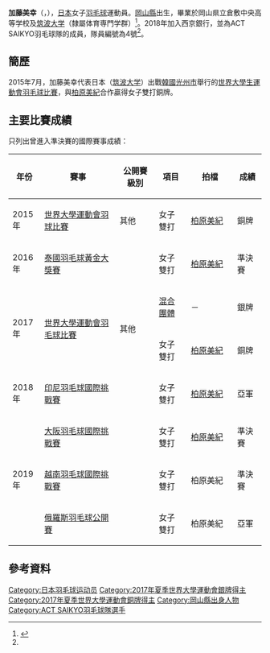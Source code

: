 {{noteTA|G1=Badminton}}
{{Infobox 羽球選手
| playername              = {{lang|ja|<small>かと みゆき</small><br/>加藤 美幸}}<br/><small>({{lang|en|Kato Miyuki}})</small>
| image                   = 
| size                    = 
| caption                 = 
| birth_name              = 
| date_of_birth           = {{birth_date_and_age|1995|4|14}}<ref name="ACT SAIKYO">{{ja}}{{cite web|title=ACT SAIKYO バドミントンチーム 選手紹介 加藤 美幸|url=https://actsaikyo-badminton.jp/player/kato.html|publisher=ACT SAIKYO|accessdate=2018-05-02|archive-date=2018-05-02|archive-url=https://web.archive.org/web/20180502140859/https://actsaikyo-badminton.jp/player/kato.html|dead-url=no}}</ref>
| place_of_birth          = {{JPN}}[[岡山縣|岡山縣]]<ref name="ACT SAIKYO"/>
| height                  = {{height|m=1.58}}<ref name="ACT SAIKYO"/>
| weight                  = 
| event                   = 女子雙打
| country                 = {{JPN}}
| years_started           = 
| handedness              = 
| coach                   = 
| highest_ranking         = 第140位（女雙-[[柏原美紀|柏原美紀]]）
| date_of_highest_ranking = 2016年9月29日<ref name="highest-ranking">{{en}}[http://bwfcontent.tournamentsoftware.com/ranking/player.aspx?id=12030&player=314833 BWF World Ranking - Ranking of Miyuki KATO (98494)]</ref>
| current_ranking         = 第143位（女雙-[[柏原美紀|柏原美紀]]）
| date_of_current_ranking = 2016年10月6日<ref>{{en}}[http://bwfcontent.tournamentsoftware.com/ranking/category.aspx?id=12030&category=475 BWF World Ranking - BWF世界排名榜 (10/6/2016) - Women's doubles] {{Wayback|url=http://bwfcontent.tournamentsoftware.com/ranking/category.aspx?id=12030&category=475 |date=20200325055849 }}</ref>
| played                  = 6勝–4負（女單）<br/>10勝–5負（女雙）
| titles                  = 
| bwf_profile             = 418200A9-380C-46CE-B4FF-E9CD7A99E857
| bwf_id                  = 98494
| updated                 = 2016年10月8日
}}
{{MedalTableTop}}
{{MedalSport | 女子[[羽毛球|羽毛球]]}}
{{MedalCountry | {{JPN}}}}
{{MedalCompetition | [[世界大學生運動會|世界大學生運動會]]}}
{{MedalBronze| [[2015年夏季世界大學生運動會|2015年 光州市]] | [[2015年夏季世界大學生運動會羽球比賽|女子雙打]] }}
{{MedalSilver| [[2017年夏季世界大學生運動會|2017年 臺北]] | [[2017年夏季世界大學運動會羽球比賽混合團體項目|混合團體]] }}
{{MedalBronze| [[2017年夏季世界大學生運動會|2017年 臺北]] | [[2017年夏季世界大學生運動會羽球比賽|女子雙打]] }}
{{MedalCompetition | 全國中學錦標賽 }}
{{MedalCountry | {{flagicon|JPN}}岡山・福田中 }}
{{MedalBronze| 2009年 長崎市 | 女子單打 }}
{{MedalBronze| 2010年 倉敷市 | 女子單打 }}
{{MedalCompetition | 全國小學錦標賽 }}
{{MedalCountry | {{flagicon|JPN}}TOYO体協 BC }}
{{MedalGold  | 2005年 奈良市 | 女子單打 }}
{{MedalSilver| 2007年 別府市 | 女子單打 }}
{{MedalGold  | 2007年 大阪市 | 女子單打 }}
{{MedalBottom}}
'''加藤美幸'''（{{jpn|j=加藤 美幸|kn=かと みゆき|rm=Kato Miyuki}}，{{bd|1995年|4月14日||}}），[[日本|日本]]女子[[羽毛球|羽毛球]]運動員。[[岡山縣|岡山縣]]出生，畢業於岡山県立倉敷中央高等学校及[[筑波大学|筑波大学]]（隸屬体育専門学群）<ref>{{ja}}{{cite web|title=Member2016|url=http://www.sports.tsukuba.ac.jp/badminton/member2016.html|website=筑波大学バドミントン部の公式HP|deadurl=yes|archiveurl=https://web.archive.org/web/20161009232440/http://www.sports.tsukuba.ac.jp/badminton/member2016.html|archivedate=2016年10月9日|df=|accessdate=2016年10月8日}}</ref>。2018年加入西京銀行，並為ACT SAIKYO羽毛球隊的成員，隊員編號為4號<ref name="ACT SAIKYO"/>。

==簡歷==
2015年7月，加藤美幸代表日本（[[筑波大学|筑波大学]]）出戰[[韓國|韓國]][[光州市|光州市]]舉行的[[2015年夏季世界大學生運動會|世界大學生運動會]][[2015年夏季世界大學生運動會羽球比賽|羽毛球比賽]]，與[[柏原美紀|柏原美紀]]合作贏得女子雙打銅牌。

==主要比賽成績==
只列出曾進入準決賽的國際賽事成績：
{| class=wikitable style="text-align:center; font-size:small;" 
!width="50"|年份
!width="180"|賽事
!width="80"|公開賽級別
!width="60"|項目
!width="100"|拍檔
!width="50"|成績
|-
!rowspan="1"|2015年
|[[2015年夏季世界大學運動會羽球比賽|世界大學運動會羽球比賽]]
|其他
|女子雙打
|[[柏原美紀|柏原美紀]]
|bgcolor="#b8860b"|銅牌
|-
!rowspan="1"|2016年
|[[2016年泰國羽毛球黃金大獎賽|泰國羽毛球黃金大獎賽]]
|{{BWFGPG}}
|女子雙打
|[[柏原美紀|柏原美紀]]
|bgcolor="#b8860b"|準決賽
|-
!rowspan="2"|2017年
|rowspan="2"|[[2017年夏季世界大學運動會羽球比賽|世界大學運動會羽毛球比賽]]
|rowspan="2"|其他
|[[2017年夏季世界大學運動會羽球比賽混合團體項目|混合團體]]
|－
|bgcolor="silver"|銀牌
|-
|女子雙打
|[[柏原美紀|柏原美紀]]
|bgcolor="#b8860b"|銅牌
|-
!rowspan="1"|2018年
|[[2018年印度尼西亞羽毛球國際挑戰賽|印尼羽毛球國際挑戰賽]]
|{{BWFIC}}
|女子雙打
|[[柏原美紀|柏原美紀]]
|bgcolor="silver"|亞軍
|-
!rowspan="3"|2019年
|[[2019年大阪羽毛球國際挑戰賽|大阪羽毛球國際挑戰賽]]
|{{BWFIC}}
|女子雙打
|[[柏原美紀|柏原美紀]]
|bgcolor="#b8860b"|準決賽
|-
|[[2019年越南羽毛球國際挑戰賽|越南羽毛球國際挑戰賽]]
|{{BWFIC}}
|女子雙打
|柏原美紀
|bgcolor="#b8860b"|準決賽
|-
|[[2019年俄羅斯羽毛球公開賽|俄羅斯羽毛球公開賽]]
|{{BWF100}}
|女子雙打
|柏原美紀
|bgcolor="silver"|亞軍
|}
{{BWF賽事級別索引}}

==參考資料==
{{Reflist}}

{{DEFAULTSORT:Kato Miyuki}}
[[Category:日本羽毛球运动员|Category:日本羽毛球运动员]]
[[Category:2017年夏季世界大學運動會銀牌得主|Category:2017年夏季世界大學運動會銀牌得主]]
[[Category:2017年夏季世界大學運動會銅牌得主|Category:2017年夏季世界大學運動會銅牌得主]]
[[Category:岡山縣出身人物|Category:岡山縣出身人物]]
[[Category:ACT_SAIKYO羽毛球隊選手|Category:ACT SAIKYO羽毛球隊選手]]